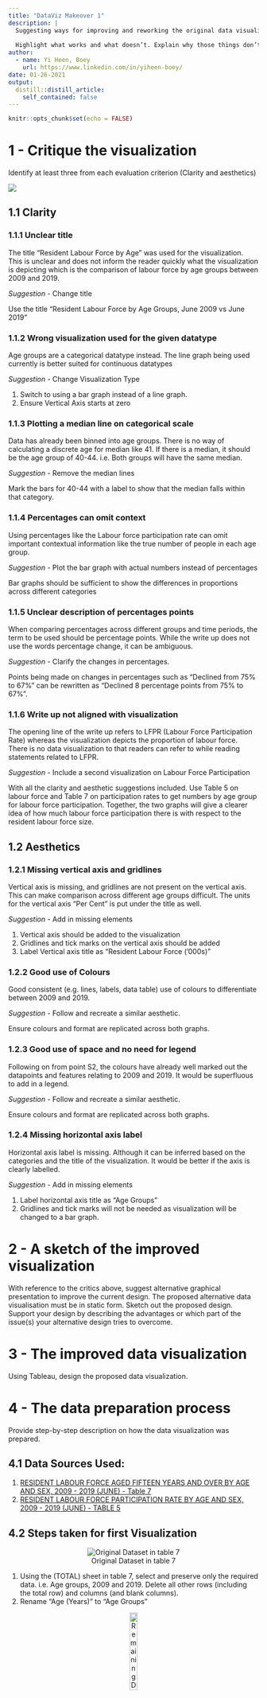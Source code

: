 ```yaml
---
title: "DataViz Makeover 1"
description: |
  Suggesting ways for improving and reworking the original data visualisation. 
  
  Highlight what works and what doesn’t. Explain why those things don’t work, and how you can make it better. Use the fields in the data set provided and improve upon the original visualisations. However, if supplementing other data sources helps to tell a better story, go for it!
author:
  - name: Yi Heen, Boey
    url: https://www.linkedin.com/in/yiheen-boey/
date: 01-26-2021
output:
  distill::distill_article:
    self_contained: false
---
```



```r
knitr::opts_chunk$set(echo = FALSE)
```

# 1 - Critique the visualization
Identify at least three from each evaluation criterion (Clarity and aesthetics)

![](C:/totallyheen/blog/_posts/2021-01-26-dataviz-makeover-1/Original_Viz.jpg)

## 1.1 Clarity 

### 1.1.1 Unclear title

The title “Resident Labour Force by Age” was used for the visualization. This is unclear and does not inform the reader quickly what the visualization is depicting which is the comparison of labour force by age groups between 2009 and 2019.

*Suggestion* - Change title

Use the title “Resident Labour Force by Age Groups, June 2009 vs June 2019”


### 1.1.2 Wrong visualization used for the given datatype

Age groups are a categorical datatype instead. The line graph being used currently is better suited for continuous datatypes

*Suggestion* - Change Visualization Type

1.	Switch to using a bar graph instead of a line graph. 
2.	Ensure Vertical Axis starts at zero

### 1.1.3 Plotting a median line on categorical scale

Data has already been binned into age groups. There is no way of calculating a discrete age for median like 41. If there is a median, it should be the age group of 40-44. i.e. Both groups will have the same median. 

*Suggestion* - Remove the median lines

Mark the bars for 40-44 with a label to show that the median falls within that category. 

### 1.1.4 Percentages can omit context

Using percentages like the Labour force participation rate can omit important contextual information like the true number of people in each age group.


*Suggestion* - Plot the bar graph with actual numbers instead of percentages

Bar graphs should be sufficient to show the differences in proportions across different categories

### 1.1.5 Unclear description of percentages points

When comparing percentages across different groups and time periods, the term to be used should be percentage points. While the write up does not use the words percentage change, it can be ambiguous.


*Suggestion* - Clarify the changes in percentages.

Points being made on changes in percentages such as “Declined from 75% to 67%” can be rewritten as “Declined 8 percentage points from 75% to 67%”.

### 1.1.6 Write up not aligned with visualization

The opening line of the write up refers to LFPR (Labour Force Participation Rate) whereas the visualization depicts the proportion of labour force. There is no data visualization to that readers can refer to while reading statements related to LFPR.



*Suggestion* - Include a second visualization on Labour Force Participation

With all the clarity and aesthetic suggestions included. Use Table 5 on labour force and Table 7 on participation rates to get numbers by age group for labour force participation. Together, the two graphs will give a clearer idea of how much labour force participation there is with respect to the resident labour force size.


## 1.2 Aesthetics

### 1.2.1 Missing vertical axis and gridlines

Vertical axis is missing, and gridlines are not present on the vertical axis. This can make comparison across different age groups difficult. The units for the vertical axis “Per Cent” is put under the title as well. 

*Suggestion* - Add in missing elements

1.	Vertical axis should be added to the visualization
2.	Gridlines and tick marks on the vertical axis should be added
3.	Label Vertical axis title as “Resident Labour Force (‘000s)”

### 1.2.2 Good use of Colours

Good consistent (e.g. lines, labels, data table) use of colours to differentiate between 2009 and 2019. 


*Suggestion* - Follow and recreate a similar aesthetic. 

Ensure colours and format are replicated across both graphs.

### 1.2.3 Good use of space and no need for legend

Following on from point S2, the colours have already well marked out the datapoints and features relating to 2009 and 2019. It would be superfluous to add in a legend. 

*Suggestion* - Follow and recreate a similar aesthetic. 

Ensure colours and format are replicated across both graphs.

### 1.2.4 Missing horizontal axis label

Horizontal axis label is missing. Although it can be inferred based on the categories and the title of the visualization. It would be better if the axis is clearly labelled.

*Suggestion* - Add in missing elements

1.	Label horizontal axis title as “Age Groups”
2.	Gridlines and tick marks will not be needed as visualization will be changed to a bar graph.

# 2 - A sketch of the improved visualization
With reference to the critics above, suggest alternative graphical presentation to improve the current design. The proposed alternative data visualisation must be in static form. Sketch out the proposed design. Support your design by describing the advantages or which part of the issue(s) your alternative design tries to overcome. 

# 3 - The improved data visualization 
Using Tableau, design the proposed data visualization. 

# 4 - The data preparation process
Provide step-by-step description on how the data visualization was prepared. 

## 4.1 Data Sources Used:

1. [RESIDENT  LABOUR  FORCE  AGED  FIFTEEN  YEARS  AND  OVER  BY  AGE  AND  SEX,  2009 - 2019  (JUNE) - Table 7](https://stats.mom.gov.sg/Pages/Labour-Force-Tables2019.aspx)
2. [RESIDENT  LABOUR  FORCE  PARTICIPATION  RATE  BY  AGE  AND  SEX,  2009 - 2019 (JUNE) - TABLE 5](https://stats.mom.gov.sg/Pages/Labour-Force-Tables2019.aspx)


## 4.2 Steps taken for first Visualization 

<center>

![Original Dataset in table 7](C:/totallyheen/blog/_posts/2021-01-26-dataviz-makeover-1/Dataprep_1.jpg)

</center>

1. Using the (TOTAL) sheet in table 7, select and preserve only the required data. i.e. Age groups, 2009 and 2019. Delete all other rows (including the total row) and columns (and blank columns). 
2. Rename "Age (Years)" to "Age Groups"

<center>

![Remaining Dataset after trimming](C:/totallyheen/blog/_posts/2021-01-26-dataviz-makeover-1/Dataprep_2.jpg){width=20%}

</center>

3. Save the excel file
4. Create a new Tableau workbook and load dataset into Tableau. Ensure that the data is loaded correctly and the datatypes are correctly identifed by tableau.

<center>

![Data Imported into Tableau and their datatypes](C:/totallyheen/blog/_posts/2021-01-26-dataviz-makeover-1/Dataprep_3.jpg){width=30%}

</center>

5. Switch to Sheet 1 in Tableau
6. Drag **Age Groups** into columns and **2009** / **2019** into rows as seen in the screenshot below.

<center>

![Dragging fields into rows and columns](C:/totallyheen/blog/_posts/2021-01-26-dataviz-makeover-1/Dataprep_4.jpg){width=70%}

</center>

7. Drag the values for **2019** on the same vertical axis where the **2009** values are plotted.

<center>

![Plotting the data for 2009 and 2019 on the same axes](C:/totallyheen/blog/_posts/2021-01-26-dataviz-makeover-1/Dataprep_5.jpg){width=70%}

</center>

8. Drag measure names onto color in order to add color to the grouped bar chart. The bars are now color coded by year.

<center>

![Getting your bar chart color coded by year](C:/totallyheen/blog/_posts/2021-01-26-dataviz-makeover-1/Dataprep_6.jpg){width=70%}

</center>

9. Hide the headers showing 2009 and 2019 at the bottom of the bar chart as they are no longer necessary. 

## 4.3 Steps taken for second Visualization 
Age-Sex Pyramid by Labour Force Participation as at June 2009 and June 2019
dfsdfds
1. dfsdfsd


# 5 - New insights
Describe three major observations revealed by the data visualisation prepared. 

## 5.1 



## 5.2

## 5.3
